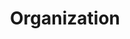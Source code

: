---
title: 'Organization'
sidebarTitle: 'Organization'
description: 'Display inline code and code blocks'
icon: 'users-viewfinder'
---